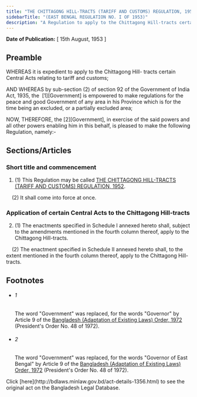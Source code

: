 ```yaml
---
title: "THE CHITTAGONG HILL-TRACTS (TARIFF AND CUSTOMS) REGULATION, 1952"
sidebarTitle: "(EAST BENGAL REGULATION NO. I OF 1953)"
description: "A Regulation to apply to the Chittagong Hill-tracts certain Central Acts relating to tariff and customs."
---
```


**Date of Publication:** [ 15th August, 1953 ]

## Preamble

WHEREAS it is expedient to apply to the Chittagong Hill- tracts certain Central Acts relating to tariff and customs;

AND WHEREAS by sub-section (2) of section 92 of the Government of India Act, 1935, the  [1][Government] is empowered to make regulations for the peace and good Government of any area in his Province which is for the time being an excluded, or a partially excluded area;

NOW, THEREFORE, the [2][Government], in exercise of the said powers and all other powers enabling him in this behalf, is pleased to make the following Regulation, namely:-

## Sections/Articles

### Short title and commencement

1. (1) This Regulation may be called [THE CHITTAGONG HILL-TRACTS (TARIFF AND CUSTOMS) REGULATION, 1952](/laws/volume-11/act-1356 "THE CHITTAGONG HILL-TRACTS (TARIFF AND CUSTOMS) REGULATION, 1952").

    (2) It shall come into force at once.

### Application of certain Central Acts to the Chittagong Hill-tracts

2. (1) The enactments specified in Schedule I annexed hereto shall, subject to the amendments mentioned in the fourth column thereof, apply to the Chittagong Hill-tracts.

    (2) The enactment specified in Schedule II annexed hereto shall, to the extent mentioned in the fourth column thereof, apply to the Chittagong Hill-tracts.

## Footnotes

- ###### 1

  The word "Government" was replaced, for the words "Governor" by Article 9 of the [Bangladesh (Adaptation of Existing Laws) Order, 1972](/laws/volume-15/act-388 "Bangladesh (Adaptation of Existing Laws) Order, 1972 ") (President's Order No. 48 of 1972).

- ###### 2

  The word "Government" was replaced, for the words "Governor of East Bengal" by Article 9 of the [Bangladesh (Adaptation of Existing Laws) Order, 1972](/laws/volume-15/act-388 "Bangladesh (Adaptation of Existing Laws) Order, 1972 ") (President's Order No. 48 of 1972).

<Note>
  Click [here](http://bdlaws.minlaw.gov.bd/act-details-1356.html) to see the original act on the Bangladesh Legal Database.
</Note>
